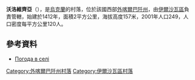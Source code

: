 {{coord|48|17|29|N|22|54|20|E|scale:100000|display=title}}

'''沃洛維齊亞'''（{{lang-uk|Воловиця}}），是[[烏克蘭|烏克蘭]]的村落，位於該國西部[[外喀爾巴阡州|外喀爾巴阡州]]，由[[伊爾沙瓦區|伊爾沙瓦區]]負責管轄，始建於1412年，面積2平方公里，海拔高度157米，2001年人口249，人口密度每平方公里120人。

==參考資料==
*[http://weather.in.ua/ua/zakarpatskaja/4403 Погода в селі] {{Wayback|url=http://weather.in.ua/ua/zakarpatskaja/4403 |date=20161106040901 }}

{{DEFAULTSORT:Воловиця}}

[[Category:外喀爾巴阡州村落|Category:外喀爾巴阡州村落]]
[[Category:伊爾沙瓦區村落|Category:伊爾沙瓦區村落]]


{{Zakarpattia-geo-stub}}